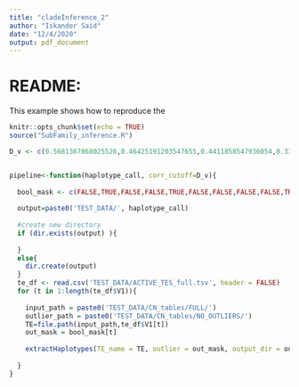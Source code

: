 ```yaml
---
title: "cladeInference_2"
author: "Iskander Said"
date: "12/4/2020"
output: pdf_document
---
```


# README:

This example shows how to reproduce the 

```r
knitr::opts_chunk$set(echo = TRUE)
source("SubFamily_inference.R")

D_v <- c(0.5681367868025526,0.46425191203547655,0.4411858547936054,0.3362603560047991,0.4690155981177684,0.4279731548675725,0.47954672375772367,0.3828725421957896,0.493537112004956,0.4079762709005661,0.46283619082924043,0.10953532870101146,0.05877489009985082,0.25041520839980236,0.22458378676520008,0.11214905821852161,0.1612952508109864,0.4473320219906931,0.45279129094375314,0.44604417371355054,0.4197051313816731,0.2793291335504422,0.4423797589884111,0.5604722705971066,0.5286508819650785,0.398416314339164,0.30157738115657606,0.4802006073845314,0.292457988290345,0.19825250859657662,0.28026597172753276,0.2671602311703489,0.3311246702909195,0.5589724996606225,0.4305439804110055,0.4684870714100676,0.2812052156911843,0.4015464749075728,0.3974947619382654,0.34603367074832647,0.3289465851987603) #correlation cut-offs for hierarchical clustering as defined by dissimilarity distance (1-r)


pipeline<-function(haplotype_call, corr_cutoff=D_v){
  
  bool_mask <- c(FALSE,TRUE,FALSE,FALSE,TRUE,FALSE,FALSE,FALSE,FALSE,TRUE,FALSE,TRUE,TRUE,TRUE,TRUE,TRUE,TRUE,FALSE,FALSE,FALSE,FALSE,TRUE,FALSE,FALSE,FALSE,FALSE,FALSE,FALSE,FALSE,FALSE,FALSE,FALSE,FALSE,FALSE,FALSE,TRUE,TRUE,TRUE,TRUE,TRUE,TRUE) #This array contains the mask of whether or not to remove copy number outliers from inference
  
  output=paste0('TEST_DATA/', haplotype_call)
  
  #create new directory
  if (dir.exists(output) ){
    
  }
  else{
    dir.create(output)
  }
  te_df <- read.csv('TEST_DATA/ACTIVE_TES_full.tsv', header = FALSE)
  for (t in 1:length(te_df$V1)){
    
    input_path = paste0('TEST_DATA/CN_tables/FULL/')
    outlier_path = paste0('TEST_DATA/CN_tables/NO_OUTLIERS/')
    TE=file.path(input_path,te_df$V1[t])
    out_mask = bool_mask[t]
    
    extractHaplotypes(TE_name = TE, outlier = out_mask, output_dir = output, outlier_dir = outlier_path, dist_cutoff = corr_cutoff[t])
    
  }
}

```


